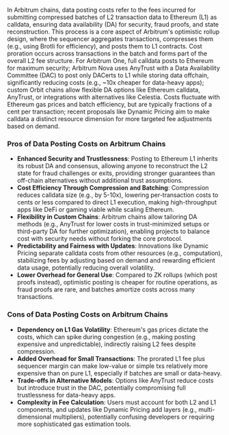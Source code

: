 In Arbitrum chains, data posting costs refer to the fees incurred for submitting compressed batches of L2 transaction data to Ethereum (L1) as calldata, ensuring data availability (DA) for security, fraud proofs, and state reconstruction. This process is a core aspect of Arbitrum's optimistic rollup design, where the sequencer aggregates transactions, compresses them (e.g., using Brotli for efficiency), and posts them to L1 contracts. Cost proration occurs across transactions in the batch and forms part of the overall L2 fee structure. For Arbitrum One, full calldata posts to Ethereum for maximum security; Arbitrum Nova uses AnyTrust with a Data Availability Committee (DAC) to post only <a data-quicklook-from="data-availability-certificate">DACerts</a> to L1 while storing data offchain, significantly reducing costs (e.g., ~10x cheaper for data-heavy apps); custom Orbit chains allow flexible DA options like Ethereum calldata, AnyTrust, or integrations with alternatives like Celestia. Costs fluctuate with Ethereum gas prices and batch efficiency, but are typically fractions of a cent per transaction; recent proposals like Dynamic Pricing aim to make calldata a distinct resource dimension for more targeted fee adjustments based on demand.

### Pros of Data Posting Costs on Arbitrum Chains

- **Enhanced Security and Trustlessness**: Posting to Ethereum L1 inherits its robust DA and consensus, allowing anyone to reconstruct the L2 state for fraud challenges or exits, providing stronger guarantees than off-chain alternatives without additional trust assumptions.
- **Cost Efficiency Through Compression and Batching**: Compression reduces calldata size (e.g., by 5-10x), lowering per-transaction costs to cents or less compared to direct L1 execution, making high-throughput apps like DeFi or gaming viable while scaling Ethereum.
- **Flexibility in Custom Chains**: Arbitrum chains allow tailoring DA methods (e.g., AnyTrust for lower costs in trust-minimized setups or third-party DA for further optimization), enabling projects to balance cost with security needs without forking the core protocol.
- **Predictability and Fairness with Updates**: Innovations like Dynamic Pricing separate calldata costs from other resources (e.g., computation), stabilizing fees by adjusting based on demand and rewarding efficient data usage, potentially reducing overall volatility.
- **Lower Overhead for General Use**: Compared to ZK rollups (which post proofs instead), optimistic posting is cheaper for routine operations, as fraud proofs are rare, and batches amortize costs across many transactions.

### Cons of Data Posting Costs on Arbitrum Chains

- **Dependency on L1 Gas Volatility**: Ethereum's gas prices dictate the costs, which can spike during congestion (e.g., making posting expensive and unpredictable), indirectly raising L2 fees despite compression.
- **Added Overhead for Small Transactions**: The prorated L1 fee plus sequencer margin can make low-value or simple txs relatively more expensive than on pure L1, especially if batches are small or data-heavy.
- **Trade-offs in Alternative Models**: Options like AnyTrust reduce costs but introduce trust in the DAC, potentially compromising full trustlessness for data-heavy apps.
- **Complexity in Fee Calculation**: Users must account for both L2 and L1 components, and updates like Dynamic Pricing add layers (e.g., multi-dimensional multipliers), potentially confusing developers or requiring more sophisticated gas estimation tools.
